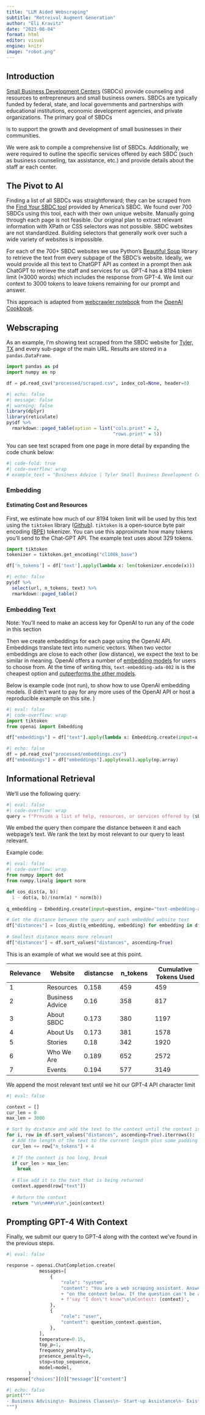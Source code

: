 ```yaml
---
title: "LLM Aided Webscraping"
subtitle: "Retreival Augment Generation"
author: "Eli Kravitz"
date: "2023-08-04"
format: html
editor: visual
engine: knitr
image: "robot.png"
---
```


## Introduction

[Small Business Development Centers](https://www.sba.gov/local-assistance/resource-partners/small-business-development-centers-sbdc "Small Business Administration's SBDC page") (SBDCs) provide counseling and resources to entrepreneurs and small business owners. SBDCs are typically funded by federal, state, and local governments and partnerships with educational institutions, economic development agencies, and private organizations. The primary goal of SBDCs

is to support the growth and development of small businesses in their communities.

We were ask to compile a comprehensive list of SBDCs. Additionally, we were required to outline the specific services offered by each SBDC (such as business counseling, tax assistance, etc.) and provide details about the staff ar each center.

## The Pivot to AI

Finding a list of all SBDCs was straightforward; they can be scraped from the [Find Your SBDC tool](https://americassbdc.org/find-your-sbdc/ "America's SBDC Find Your SBDC tool") provided by America's SBDC. We found over 700 SBDCs using this tool, each with their own unique website. Manually going through each page is not feasible. Our original plan to extract relevant information with XPath or CSS selectors was not possible. SBDC websites are not standardized. Building selectors that generally work over such a wide variety of websites is impossible.

For each of the 700+ SBDC websites we use Python's [Beautiful Soup](https://www.crummy.com/software/BeautifulSoup/bs4/doc/ "Beautiful Soup homepage") library to retrieve the text from every subpage of the SBDC's website. Ideally, we would provide all this text to ChatGPT API as context in a prompt then ask ChatGPT to retrieve the staff and services for us. GPT-4 has a 8194 token limit (≈3000 words) which includes the response from GPT-4. We limit our context to 3000 tokens to leave tokens remaining for our prompt and answer.

This approach is adapted from [webcrawler notebook](https://github.com/openai/openai-cookbook/blob/main/apps/web-crawl-q-and-a/web-qa.ipynb "Webcrawler Jupyter Notebook") from the [OpenAI Cookbook](https://github.com/openai/openai-cookbook "OpenAI Cookbook").

## Webscraping

As an example, I'm showing text scraped from the SBDC website for [Tyler, TX](https://tylersbdc.com/ "Tyler, Texas SBDC homepage") and every sub-page of the main URL. Results are stored in a `pandas.DataFrame`.

```python
import pandas as pd
import numpy as np

df = pd.read_csv("processed/scraped.csv", index_col=None, header=0)
```

```r
#| echo: false
#| message: false
#| warning: false
library(dplyr)
library(reticulate)
py$df %>% 
  rmarkdown::paged_table(option = list("cols.print" = 2,
                                       "rows.print" = 5))

```

You can see text scraped from one page in more detail by expanding the code chunk below:

```python
#| code-fold: true
#| code-overflow: wrap
# example_text = "Business Advice | Tyler Small Business Development Center Follow Us x a ! 903-510-2975 Directions Business Advising The SBDC offers free one-on-one advising for start-up and existing businesses in the retail, wholesale, manufacturing, and service industries. Our Advisors can help you. Prepare financial projections for loan package. Conduct financial analysis and improve profitability Develop competitive strategies  Cope with government regulation and taxes Design a marketing plan Understand and secure loans and other sources of capital Keep abreast of current technology Brainstorming and research Restructure debt analysis Prepackage Interview Process for SBA Loans Turnaround Advising Follow these steps to meet with a business advisor Step 1 Fill out/ download the following forms. Start-up Business Assessment Existing Business Assessment Fill out the Form 641/Client Agreement Step 2: You will be contacted by our office to direct you to the appropriate resource.  How to Start a Business and Market lt on Social Media Tyler SBDC offers a low-cost monthly class for individuals interested in starting a small business. This single-session class provides an excellent opportunity for individuals to determine if small business ownership is right for them. This class also covers current social media trends and how to use platforms such as Instagram, Facebook, YouTube, and more to market their new business. This class is held on Tuesdays as follows: Tuesday 6/6 6-8 pm Tuesday 7/11 6-8 pm Tuesday 8/1 6-8 pm Location: RTDC 112 Registration Fee: $25 Call TJC School of Continuing Studies at 903-510-2900 to register and pay Contact Us"
```

### Embedding

#### Estimating Cost and Resources

First, we estimate how much of our 8194 token limit will be used by this text using the `tiktoken` library ([Github](https://github.com/openai/tiktoken "Tiktoken Github Link")). `tiktoken` is a open-source byte pair encoding ([BPE](https://www.geeksforgeeks.org/byte-pair-encoding-bpe-in-nlp/#:~:text=Byte%2DPair%20Encoding%20(BPE)%20is%20a%20compression%20algorithm%20used,text%20classification%2C%20and%20text%20generation.)) tokenizer. You can use this approximate how many tokens you'll send to the Chat-GPT API. The example text uses about 329 tokens.

```python
import tiktoken 
tokenizer = tiktoken.get_encoding("cl100k_base")

df['n_tokens'] = df['text'].apply(lambda x: len(tokenizer.encode(x)))
```

```r
#| echo: false
py$df %>% 
  select(url, n_tokens, text) %>% 
  rmarkdown::paged_table()

```

### Embedding Text

Note: You'll need to make an access key for OpenAI to run any of the code in this section

Then we create embeddings for each page using the OpenAI API. Embeddings translate text into numeric vectors. When two vector embeddings are close to each other (low distance), we expect the text to be similar in meaning. OpenAI offers a number of [embedding models](https://platform.openai.com/docs/guides/embeddings "OpenAI embeddings") for users to choose from. At the time of writing this, `text-embedding-ada-002` is is the cheapest option and [outperforms the other models](https://openai.com/blog/new-and-improved-embedding-model "Comparing OpenAI embedding models").

Below is example code (not run), to show how to use OpenAI embedding models. (I didn't want to pay for any more uses of the OpenAI API or host a reproducible example on this site. )

```python
#| eval: false
#| code-overflow: wrap
import tiktoken 
from openai import Embedding

df["embeddings"] = df["text"].apply(lambda x: Embedding.create(input=x,model="text-embedding-ada-002",temperature=0.25)["data"][0]["embedding"])
```

```python
#| echo: false
df = pd.read_csv("processed/embeddings.csv")
df["embeddings"] = df["embeddings"].apply(eval).apply(np.array)
```

## Informational Retrieval

We'll use the following query:

```python
#| eval: false
#| code-overflow: wrap
query = f"Provide a list of help, resources, or services offered by {sbdc_name}. Each list item should begin with a dash and end with a newline. Summarize each list item into at most 2 to 4 words."
```

We embed the query then compare the distance between it and each webpage's text. We rank the text by most relevant to our query to least relevant.

Example code:

```python
#| eval: false
#| code-overflow: wrap
from numpy import dot
from numpy.linalg import norm

def cos_dist(a, b):
  1 - dot(a, b)/(norm(a) * norm(b))
  
q_embedding = Embedding.create(input=question, engine="text-embedding-ada-002")["data"][0]["embedding"]

# Get the distance between the query and each embedded website text
df["distances"] = [cos_dist(q_embedding, embedding) for embedding in df["embeddings"]]
  
# Smallest distance means more relevant
df["distances"] = df.sort_values("distances", ascending=True)
```

This is an example of what we would see at this point.

| **Relevance** | **Website**     | **distancse** | **n_tokens** | **Cumulative Tokens Used** |
|--------------|--------------|--------------|--------------|------------------|
| 1             | Resources       | 0.158         | 459          | 459                        |
| 2             | Business Advice | 0.16          | 358          | 817                        |
| 3             | About SBDC      | 0.173         | 380          | 1197                       |
| 4             | About Us        | 0.173         | 381          | 1578                       |
| 5             | Stories         | 0.18          | 342          | 1920                       |
| 6             | Who We Are      | 0.189         | 652          | 2572                       |
| 7             | Events          | 0.194         | 577          | 3149                       |

We append the most relevant text until we hit our GPT-4 API character limit

```python
#| eval: false

context = []
cur_len = 0
max_len = 3000

# Sort by distance and add the text to the context until the context is too long
for i, row in df.sort_values("distances", ascending=True).iterrows():
  # Add the length of the text to the current length plus some padding for separators
  cur_len += row["n_tokens"] + 4
  
  # If the context is too long, break
  if cur_len > max_len:
    break
  
  # Else add it to the text that is being returned
  context.append(row["text"])
  
  # Return the context
  return "\n\n###\n\n".join(context)

```

## Prompting GPT-4 With Context

Finally, we submit our query to GPT-4 along with the context we've found in the previous steps.

```python
#| eval: false

response = openai.ChatCompletion.create(
            messages=[
                {
                    "role": "system",
                    "content": "You are a web scraping assistant. Answer the user's questions based"
                    + "on the context below. If the question can't be answered based on the context,"
                    + f'say "I don\'t know"\n\nContext: {context}',
                },
                {
                    "role": "user",
                    "content": question_context.question,
                },
            ],
            temperature=0.15,
            top_p=1,
            frequency_penalty=0,
            presence_penalty=0,
            stop=stop_sequence,
            model=model,
        )
response["choices"][0]["message"]["content"]
```

```python
#| echo: false
print("""
- Business Advising\n- Business Classes\n- Start-up Assistance\n- Existing Business Development\n- Training Programs\n- Research Capabilities\n- Business Plan Preparation\n- SBA Loan Paperwork Preparation\n- Practical Business Assistance\n- Mailing List with Resources and Information\n- Start-up Business Assessment\n- Existing Business Assessment
""")
```
